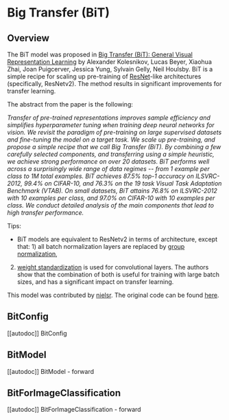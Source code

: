 <!--Copyright 2022 The HuggingFace Team. All rights reserved.

Licensed under the Apache License, Version 2.0 (the "License"); you may not use this file except in compliance with
the License. You may obtain a copy of the License at

http://www.apache.org/licenses/LICENSE-2.0

Unless required by applicable law or agreed to in writing, software distributed under the License is distributed on
an "AS IS" BASIS, WITHOUT WARRANTIES OR CONDITIONS OF ANY KIND, either express or implied. See the License for the
specific language governing permissions and limitations under the License.
-->

# Big Transfer (BiT)

## Overview

The BiT model was proposed in [Big Transfer (BiT): General Visual Representation Learning](https://arxiv.org/abs/1912.11370) by Alexander Kolesnikov, Lucas Beyer, Xiaohua Zhai, Joan Puigcerver, Jessica Yung, Sylvain Gelly, Neil Houlsby.
BiT is a simple recipe for scaling up pre-training of [ResNet](resnet)-like architectures (specifically, ResNetv2). The method results in significant improvements for transfer learning.

The abstract from the paper is the following:

*Transfer of pre-trained representations improves sample efficiency and simplifies hyperparameter tuning when training deep neural networks for vision. We revisit the paradigm of pre-training on large supervised datasets and fine-tuning the model on a target task. We scale up pre-training, and propose a simple recipe that we call Big Transfer (BiT). By combining a few carefully selected components, and transferring using a simple heuristic, we achieve strong performance on over 20 datasets. BiT performs well across a surprisingly wide range of data regimes -- from 1 example per class to 1M total examples. BiT achieves 87.5% top-1 accuracy on ILSVRC-2012, 99.4% on CIFAR-10, and 76.3% on the 19 task Visual Task Adaptation Benchmark (VTAB). On small datasets, BiT attains 76.8% on ILSVRC-2012 with 10 examples per class, and 97.0% on CIFAR-10 with 10 examples per class. We conduct detailed analysis of the main components that lead to high transfer performance.*

Tips:

- BiT models are equivalent to ResNetv2 in terms of architecture, except that: 1) all batch normalization layers are replaced by [group normalization](https://arxiv.org/abs/1803.08494),
2) [weight standardization](https://arxiv.org/abs/1903.10520) is used for convolutional layers. The authors show that the combination of both is useful for training with large batch sizes, and has a significant
impact on transfer learning.

This model was contributed by [nielsr](https://huggingface.co/nielsr).
The original code can be found [here](https://github.com/google-research/big_transfer).


## BitConfig

[[autodoc]] BitConfig


## BitModel

[[autodoc]] BitModel
    - forward


## BitForImageClassification

[[autodoc]] BitForImageClassification
    - forward

